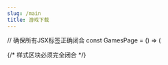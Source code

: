 ---
slug: /main
title: 游戏下载
---


// 确保所有JSX标签正确闭合
const GamesPage = () => (
  <main>
    {/* 样式区块必须完全闭合 */}
    <style>{`
      .games-container {
        display: grid;
        grid-template-columns: repeat(auto-fill, minmax(240px, 1fr));
        gap: 1.5rem;
        padding: 2rem 1rem;
        max-width: 1200px;
        margin: 0 auto;
      }
      
      @media (max-width: 480px) {
        .games-container {
          grid-template-columns: 1fr;
          padding: 1rem;
        }
      }
    `}</style>

    {/* 标题使用JSX语法 */}
    <h1>游戏中心</h1>

    {/* 确保数组遍历完全闭合 */}
    <div className="games-container">
      {GAMES.map((game) => (
        <GameCard 
          key={game.title}
          title={game.title}
          icon={game.icon}
          url={game.url}
        />  {/* 注意组件闭合 */}
      ))}
    </div>
  </main>
);
